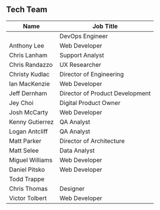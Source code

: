 

<Meta title="Notes/Tech Team" />

## Tech Team

| Name            | Job Title                       |
| --------------- | ------------------------------- |
|                 | DevOps Engineer                 |
| Anthony Lee     | Web Developer                   |
| Chris Lanham    | Support Analyst                 |
| Chris Randazzo  | UX Researcher                   |
| Christy Kudlac  | Director of Engineering         |
| Ian MacKenzie   | Web Developer                   |
| Jeff Dernham    | Director of Product Development |
| Jey Choi        | Digital Product Owner           |
| Josh McCarty    | Web Developer                   |
| Kenny Gutierrez | QA Analyst                      |
| Logan Antcliff  | QA Analyst                      |
| Matt Parker     | Director of Architecture        |
| Matt Selee      | Data Analyst                    |
| Miguel Williams | Web Developer                   |
| Daniel Pitsko   | Web Developer                   |
| Todd Trappe     |                          |
| Chris Thomas    | Designer                        |
| Victor Tolbert  | Web Developer                   |